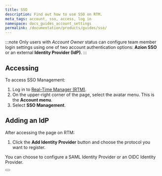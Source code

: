 ```yaml
---
title: SSO
description: Find out how to use SSO on RTM.
meta_tags: account, sso, access, log in
namespace: docs_guides_account_settings
permalink: /documentation/products/guides/sso/
---
```



:::note
Only users with *Account Owner* status can configure team member login settings using one of two account authentication options: **Azion SSO** or an external **Identity Provider (IdP)**.
:::

## Accessing

To access SSO Management:

1. Log in to [Real-Time Manager (RTM)](https://manager.azion.com/).
2. On the upper-right corner of the page, select the avatar menu. This is the **Account menu**.
3. Select **SSO Management**.

## Adding an IdP

After accessing the page on RTM:

1. Click the **Add Identity Provider** button and choose the protocol you want to register.

You can choose to configure a SAML Identity Provider or an OIDC Identity Provider.

<Button href="/en/documentation/products/guides/#accounts" text="identity providers guides"></Button>
